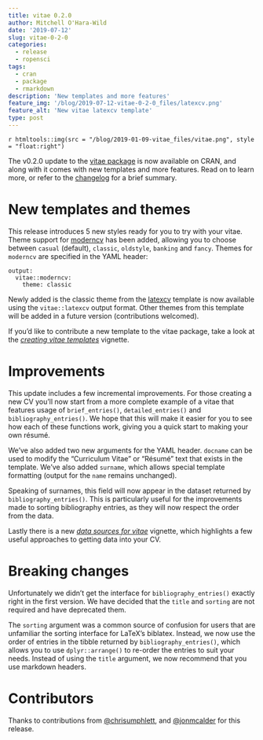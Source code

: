 ```yaml
---
title: vitae 0.2.0
author: Mitchell O'Hara-Wild
date: '2019-07-12'
slug: vitae-0-2-0
categories:
  - release
  - ropensci
tags:
  - cran
  - package
  - rmarkdown
description: 'New templates and more features'
feature_img: '/blog/2019-07-12-vitae-0-2-0_files/latexcv.png'
feature_alt: 'New vitae latexcv template'
type: post
---
```


`r htmltools::img(src = "/blog/2019-01-09-vitae_files/vitae.png", style = "float:right")`

The v0.2.0 update to the [vitae package](https://docs.ropensci.org/vitae/) is now available on CRAN, and along with it comes with new templates and more features. Read on to learn more, or refer to the [changelog](https://docs.ropensci.org/vitae/news/index.html) for a brief summary.

# New templates and themes

This release introduces 5 new styles ready for you to try with your vitae. Theme
support for [moderncv](https://github.com/xdanaux/moderncv) has been added, 
allowing you to choose between `casual` (default), `classic`, `oldstyle`, 
`banking` and `fancy`. Themes for `moderncv` are specified in the YAML header:
```
output: 
  vitae::moderncv:
    theme: classic
```

Newly added is the classic theme from the [latexcv](https://github.com/jankapunkt/latexcv)
template is now available using the `vitae::latexcv` output format. Other themes
from this template will be added in a future version (contributions welcomed).

If you'd like to contribute a new template to the vitae package, take a look at the [*creating vitae templates*](https://docs.ropensci.org/vitae/articles/extending.html) vignette.

# Improvements

This update includes a few incremental improvements. For those creating a new
CV you'll now start from a more complete example of a vitae that features usage
of `brief_entries()`, `detailed_entries()` and `bibliography_entries()`. We hope
that this will make it easier for you to see how each of these functions work,
giving you a quick start to making your own résumé.

We've also added two new arguments for the YAML header. `docname` can be used to
modify the "Curriculum Vitae" or "Résumé" text that exists in the template. We've
also added `surname`, which allows special template formatting (output for the
`name` remains unchanged).

Speaking of surnames, this field will now appear in the dataset returned by
`bibliography_entries()`. This is particularly useful for the improvements made
to sorting bibliography entries, as they will now respect the order from the data.

Lastly there is a new [*data sources for vitae*](https://docs.ropensci.org/vitae/articles/data.html)
vignette, which highlights a few useful approaches to getting data into your CV.

# Breaking changes

Unfortunately we didn't get the interface for `bibliography_entries()` exactly right in the first version. We have decided that the `title` and `sorting` are not required and have deprecated them.

The `sorting` argument was a common source of confusion for users that are unfamiliar the sorting interface for LaTeX's biblatex. Instead, we now use the order of entries in the tibble returned by `bibliography_entries()`, which allows you to use `dplyr::arrange()` to re-order the entries to suit your needs. Instead of using the `title` argument, we now recommend that you use markdown headers. 

# Contributors

Thanks to contributions from [\@chrisumphlett](https://github.com/chrisumphlett), and [\@jonmcalder](https://github.com/jonmcalder) for this release.